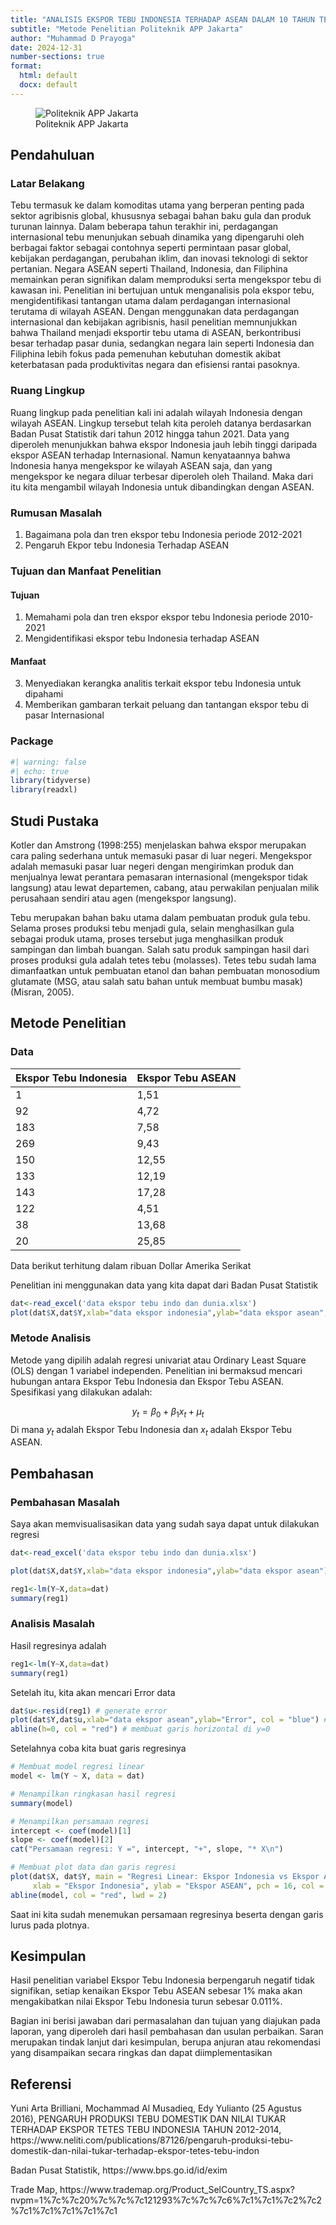 ---
title: "ANALISIS EKSPOR TEBU INDONESIA TERHADAP ASEAN DALAM 10 TAHUN TERAKHIR"
subtitle: "Metode Penelitian Politeknik APP Jakarta"
author: "Muhammad D Prayoga"
date: 2024-12-31
number-sections: true
format:
  html: default
  docx: default
---

![Politeknik APP Jakarta](poltekapp.jpg)

## Pendahuluan

### Latar Belakang

Tebu termasuk ke dalam komoditas utama yang berperan penting pada sektor agribisnis global, khususnya sebagai bahan baku gula dan produk turunan lainnya. Dalam beberapa tahun terakhir ini, perdagangan internasional tebu menunjukan sebuah dinamika yang dipengaruhi oleh berbagai faktor sebagai contohnya seperti permintaan pasar global, kebijakan perdagangan, perubahan iklim, dan inovasi teknologi di sektor pertanian. Negara ASEAN seperti Thailand, Indonesia, dan Filiphina memainkan peran signifikan dalam memproduksi serta mengekspor tebu di kawasan ini. Penelitian ini bertujuan untuk menganalisis pola ekspor tebu, mengidentifikasi tantangan utama dalam perdagangan internasional terutama di wilayah ASEAN. Dengan menggunakan data perdagangan internasional dan kebijakan agribisnis, hasil penelitian memnunjukkan bahwa Thailand menjadi eksportir tebu utama di ASEAN, berkontribusi besar terhadap pasar dunia, sedangkan negara lain seperti Indonesia dan Filiphina lebih fokus pada pemenuhan kebutuhan domestik akibat keterbatasan pada produktivitas negara dan efisiensi rantai pasoknya.

### Ruang Lingkup

Ruang lingkup pada penelitian kali ini adalah wilayah Indonesia dengan wilayah ASEAN. Lingkup tersebut telah kita peroleh datanya berdasarkan Badan Pusat Statistik dari tahun 2012 hingga tahun 2021. Data yang diperoleh menunjukkan bahwa ekspor Indonesia jauh lebih tinggi daripada ekspor ASEAN terhadap Internasional. Namun kenyataannya bahwa Indonesia hanya mengekspor ke wilayah ASEAN saja, dan yang mengekspor ke negara diluar terbesar diperoleh oleh Thailand. Maka dari itu kita mengambil wilayah Indonesia untuk dibandingkan dengan ASEAN.

### Rumusan Masalah

1.  Bagaimana pola dan tren ekspor tebu Indonesia periode 2012-2021
2.  Pengaruh Ekpor tebu Indonesia Terhadap ASEAN

### Tujuan dan Manfaat Penelitian

#### Tujuan

1.  Memahami pola dan tren ekspor ekspor tebu Indonesia periode 2010-2021
2.  Mengidentifikasi ekspor tebu Indonesia terhadap ASEAN

#### Manfaat

3.  Menyediakan kerangka analitis terkait ekspor tebu Indonesia untuk dipahami
4.  Memberikan gambaran terkait peluang dan tantangan ekspor tebu di pasar Internasional

### Package

```{r}
#| warning: false
#| echo: true
library(tidyverse)
library(readxl)
```

## Studi Pustaka

Kotler dan Amstrong (1998:255) menjelaskan bahwa ekspor merupakan cara paling sederhana untuk memasuki pasar di luar negeri. Mengekspor adalah memasuki pasar luar negeri dengan mengirimkan produk dan menjualnya lewat perantara pemasaran internasional (mengekspor tidak langsung) atau lewat departemen, cabang, atau perwakilan penjualan milik perusahaan sendiri atau agen (mengekspor langsung).

Tebu merupakan bahan baku utama dalam pembuatan produk gula tebu. Selama proses produksi tebu menjadi gula, selain menghasilkan gula sebagai produk utama, proses tersebut juga menghasilkan produk sampingan dan limbah buangan. Salah satu produk sampingan hasil dari proses produksi gula adalah tetes tebu (molasses). Tetes tebu sudah lama dimanfaatkan untuk pembuatan etanol dan bahan pembuatan monosodium glutamate (MSG, atau salah satu bahan untuk membuat bumbu masak) (Misran, 2005).

## Metode Penelitian

### Data

| Ekspor Tebu Indonesia | Ekspor Tebu ASEAN |
|-----------------------|-------------------|
| 1                     | 1,51              |
| 92                    | 4,72              |
| 183                   | 7,58              |
| 269                   | 9,43              |
| 150                   | 12,55             |
| 133                   | 12,19             |
| 143                   | 17,28             |
| 122                   | 4,51              |
| 38                    | 13,68             |
| 20                    | 25,85             |

Data berikut terhitung dalam ribuan Dollar Amerika Serikat

Penelitian ini menggunakan data yang kita dapat dari Badan Pusat Statistik

```{r}
dat<-read_excel('data ekspor tebu indo dan dunia.xlsx')
plot(dat$X,dat$Y,xlab="data ekspor indonesia",ylab="data ekspor asean", col = "blue")
```

### Metode Analisis

Metode yang dipilih adalah regresi univariat atau Ordinary Least Square (OLS) dengan 1 variabel independen. Penelitian ini bermaksud mencari hubungan antara Ekspor Tebu Indonesia dan Ekspor Tebu ASEAN. Spesifikasi yang dilakukan adalah:

$$
y_{t}=\beta_0 + \beta_1 x_t+\mu_t
$$ Di mana $y_t$ adalah Ekspor Tebu Indonesia dan $x_t$ adalah Ekspor Tebu ASEAN.

## Pembahasan

### Pembahasan Masalah

Saya akan memvisualisasikan data yang sudah saya dapat untuk dilakukan regresi

```{r}
dat<-read_excel('data ekspor tebu indo dan dunia.xlsx')

plot(dat$X,dat$Y,xlab="data ekspor indonesia",ylab="data ekspor asean")

reg1<-lm(Y~X,data=dat)
summary(reg1)
```

### Analisis Masalah

Hasil regresinya adalah

```{r}
reg1<-lm(Y~X,data=dat)
summary(reg1)
```

Setelah itu, kita akan mencari Error data

```{r}
dat$u<-resid(reg1) # generate error
plot(dat$Y,dat$u,xlab="data ekspor asean",ylab="Error", col = "blue") # plot error vs Y
abline(h=0, col = "red") # membuat garis horizontal di y=0
```

Setelahnya coba kita buat garis regresinya

```{r}
# Membuat model regresi linear
model <- lm(Y ~ X, data = dat)

# Menampilkan ringkasan hasil regresi
summary(model)
```

```{r}
# Menampilkan persamaan regresi
intercept <- coef(model)[1]
slope <- coef(model)[2]
cat("Persamaan regresi: Y =", intercept, "+", slope, "* X\n")
```

```{r}
# Membuat plot data dan garis regresi
plot(dat$X, dat$Y, main = "Regresi Linear: Ekspor Indonesia vs Ekspor ASEAN",
     xlab = "Ekspor Indonesia", ylab = "Ekspor ASEAN", pch = 16, col = "blue")
abline(model, col = "red", lwd = 2)
```

Saat ini kita sudah menemukan persamaan regresinya beserta dengan garis lurus pada plotnya.

## Kesimpulan

Hasil penelitian variabel Ekspor Tebu Indonesia berpengaruh negatif tidak signifikan, setiap kenaikan Ekspor Tebu ASEAN sebesar 1% maka akan mengakibatkan nilai Ekspor Tebu Indonesia turun sebesar 0.011%.

Bagian ini berisi jawaban dari permasalahan dan tujuan yang diajukan pada laporan, yang diperoleh dari hasil pembahasan dan usulan perbaikan. Saran merupakan tindak lanjut dari kesimpulan, berupa anjuran atau rekomendasi yang disampaikan secara ringkas dan dapat diimplementasikan

## Referensi

Yuni Arta Brilliani, Mochammad Al Musadieq, Edy Yulianto (25 Agustus 2016), PENGARUH PRODUKSI TEBU DOMESTIK DAN NILAI TUKAR TERHADAP EKSPOR TETES TEBU INDONESIA TAHUN 2012-2014, https://www.neliti.com/publications/87126/pengaruh-produksi-tebu-domestik-dan-nilai-tukar-terhadap-ekspor-tetes-tebu-indon

Badan Pusat Statistik, https://www.bps.go.id/id/exim

Trade Map, https://www.trademap.org/Product_SelCountry_TS.aspx?nvpm=1%7c%7c20%7c%7c%7c121293%7c%7c%7c6%7c1%7c1%7c2%7c2%7c1%7c1%7c1%7c1%7c1
